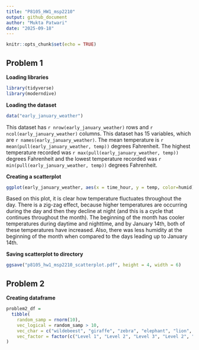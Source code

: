 ```yaml
---
title: "P8105_HW1_msp2210"
output: github_document
author: "Mukta Patwari"
date: "2025-09-18"
---
```


```r
knitr::opts_chunk$set(echo = TRUE)
```

## Problem 1

**Loading libraries**

```r
library(tidyverse)
library(moderndive)
```

**Loading the dataset**

```r
data("early_january_weather")
```

This dataset has `r nrow(early_january_weather)` rows and `r ncol(early_january_weather)` columns. This dataset has 15 variables, which are `r names(early_january_weather)`. The mean temperature is `r mean(pull(early_january_weather, temp))` degrees Fahrenheit. The highest temperature recorded was `r max(pull(early_january_weather, temp))` degrees Fahrenheit and the lowest temperature recorded was `r min(pull(early_january_weather, temp))` degrees Fahrenheit.

**Creating a scatterplot**

```r
ggplot(early_january_weather, aes(x = time_hour, y = temp, color=humid)) + geom_point()
```

Based on this plot, it is clear how temperature fluctuates throughout the day. There is a  zig-zag effect, because higher temperatures are occurring during the day and then they decline at night (and this is a cycle that continues throughout the month). The beginning of the month has cooler temperatures during daytime and nighttime, and by January 14th, both of these temperatures have increased. Also, there was less humidity at the beginning of the month when compared to the days leading up to January 14th.

**Saving scatterplot to directory**

```r
ggsave("p8105_hw1_msp2210_scatterplot.pdf", height = 4, width = 6)
```

## Problem 2

**Creating dataframe**

```r
problem2_df =
  tibble(
    random_samp = rnorm(10),
    vec_logical = random_samp > 10,
    vec_char = c("wildebeest", "giraffe", "zebra", "elephant", "lion", "hippo", "warthog", "rhino", "ostrich", "flamingo"),
    vec_factor = factor(c("Level 1", "Level 2", "Level 3", "Level 2", "Level 3", "Level 3", "Level 2", "Level 1", "Level 2", "Level 3"))
)
```

